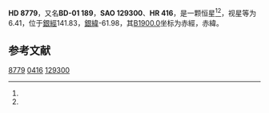 {{Starbox begin
| name = HD 8779
}}
{{Starbox observe
| epoch = [[J2000.0|J2000.0]]
| constell = {{星座名待查}}<ref name=SIMBAD>{{cite web
 | url=http://simbad.u-strasbg.fr/simbad/sim-id?Ident=HR+416
 | title =Pulsating variable Star
 | publisher=Centre de Données astronomiques de Strasbourg
 | work=SIMBAD
 | accessdate=2012-07-13}}</ref><ref name=DATA>{{cite web
 | url=http://vizier.u-strasbg.fr/viz-bin/VizieR-5?-out.add=.&-source=5050&-corr=PK=HR&-out.max=9999&HR=416
 | title=VizieR Detailed Page
 | accessdate=2012-07-13
 | archive-date=2016-03-05
 | archive-url=https://web.archive.org/web/20160305193036/http://vizier.u-strasbg.fr/viz-bin/VizieR-5?-out.add=.&-source=5050&-corr=PK=HR&-out.max=9999&HR=416
 | dead-url=no
 }}</ref>
| 星官 = 
| ra = {{RA|1|26|27.3}}<ref name=SIMBAD /><ref name=DATA />
| dec = {{DEC|-0|23|55}}<ref name=SIMBAD /><ref name=DATA />
| appmag_v = 6.41<ref name=SIMBAD /><ref name=DATA />
}}
{{Starbox character
| class = K0IV<ref name=SIMBAD /><ref name=DATA />
| b-v = 1.24<ref name=SIMBAD /><ref name=DATA />
| u-b = 1.27<ref name=SIMBAD /><ref name=DATA />
| r-i = <ref name=SIMBAD /><ref name=DATA />
| variable = 
}}
{{Starbox astrometry
| radial_v = 1.27
| prop_mo_ra = -6
| parallax = 0.023
| p_error = 
}}
{{Starbox catalog
| names =BD-01 189，[[SAO星表|SAO]] 129300，[[HD星表|HD]] 8779，[[HR星表|HR]] 416}}
{{Starbox reference |Simbad=HR+416}}
{{Starbox end}}

'''HD 8779'''，又名'''BD-01 189'''，'''SAO 129300'''、'''HR 416'''，是一颗恒星<ref name=SIMBAD /><ref name=DATA />，视星等为6.41，位于[[銀道座標系|銀經]]141.83，[[銀道座標系|銀緯]]-61.98，其[[B1900.0|B1900.0]]坐标为赤經{{RA|1|21|20.2}}，赤緯{{DEC|-0|-61.98|7}}。

== 参考文献 ==
{{reflist}}

{{star-stub}}

[[Category:HD和HDE天體|8779]]
[[Category:HR天體|0416]]
[[Category:SAO天體|129300]]